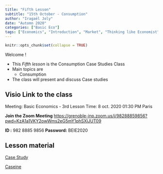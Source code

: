 ```yaml
---
title: "Fifth Lesson"
subtitle: "15th October - Consumption"
author: "Iragaël Joly"
date: "Automn 2020"
categories: ["Basic Eco"]
tags: ["Economics", "Introduction", "Market", "Thinking like Economist"]
---
```


```r
knitr::opts_chunk$set(collapse = TRUE)
```


Welcome !

- This *Fifth lesson* is the Consumption Case Studies Class
- Main topics are
  + Consumption
- The class will present and discuss Case studies




## Visio Link to the class

Meeting: Basic Economics - 3rd Lesson
Time: 8 oct. 2020 01:30 PM Paris

**Join the  Zoom Meeting**
[https://grenoble-inp.zoom.us/j/98288859856?pwd=KzA1a1VKY2owWms2eG5mY1phSXlJUT09
](https://grenoble-inp.zoom.us/j/98288859856?pwd=KzA1a1VKY2owWms2eG5mY1phSXlJUT09
)

**ID :** 982 8885 9856
**Password:** BEIE2020


## Lesson material

[Case Study](/pdf/003_Basic_Cases Studies - Consumption Economics_2017.pdf)

[Caseine](https://moodle.caseine.org/mod/assign/view.php?id=18139)

